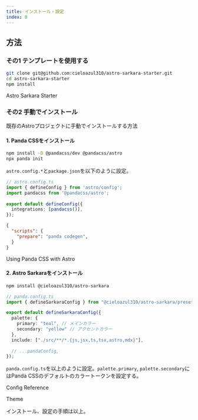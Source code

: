 ```yaml
---
title: インストール・設定
index: 0
---
```


## 方法

### その1 テンプレートを使用する

```sh
git clone git@github.com:cieloazul310/astro-sarkara-starter.git
cd astro-sarkara-starter
npm install
```

<PanelLink href="https://github.com/cieloazul310/astro-sarkara-starter">Astro Sarkara Starter</PanelLink>

### その2 手動でインストール

既存のAstroプロジェクトに手動でインストールする方法

#### 1. Panda CSSをインストール

```sh
npm install -D @pandacss/dev @pandacss/astro
npx panda init
```

`astro.config.*`と`package.json`を以下のように設定。

```ts
// astro.config.ts
import { defineConfig } from 'astro/config';
import pandacss from '@pandacss/astro';
 
export default defineConfig({
  integrations: [pandacss()],
});
```

```json
{
  "scripts": {
    "prepare": "panda codegen",
  }
}
```

<PanelLink href="https://panda-css.com/docs/installation/astro">Using Panda CSS with Astro</PanelLink>

#### 2. Astro Sarkaraをインストール

```sh
npm install @cieloazul310/astro-sarkara
```

```ts
// panda.config.ts
import { defineSarkaraConfig } from "@cieloazul310/astro-sarkara/preset";

export default defineSarkaraConfig({
  palette: { 
    primary: "teal", // メインカラー
    secondary: "yellow" // アクセントカラー
  },
  include: ["./src/**/*.{js,jsx,ts,tsx,astro,mdx}"],
  
  // ...pandaConfig,
});
```

`panda.config.ts`を以上のように設定。`palette.primary`, `palette.secondary`にはPanda CSSのデフォルトのカラートークンを設定する。

<PanelLink href="https://panda-css.com/docs/references/config">Config Reference</PanelLink>

<PanelLink href="https://panda-css.com/docs/customization/theme#colors">Theme</PanelLink>

インストール、設定の手順は以上。
